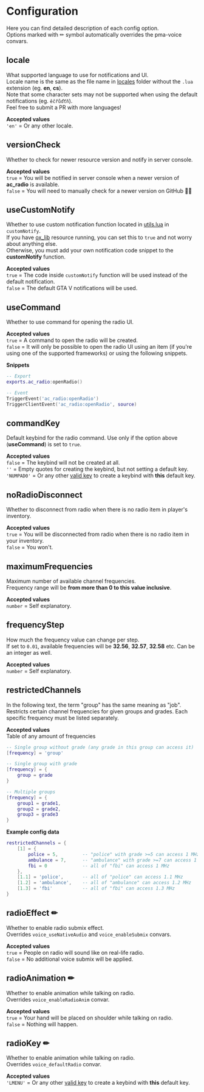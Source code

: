 # Configuration

Here you can find detailed description of each config option.  
Options marked with ✏ symbol automatically overrides the pma-voice convars.

## locale
What supported language to use for notifications and UI.  
Locale name is the same as the file name in [locales](https://github.com/acscripts/ac_radio/tree/main/locales) folder without the `.lua` extension (eg. **en**, **cs**).  
Note that some character sets may not be supported when using the default notifications (eg. `ěčřůďťň`).  
Feel free to submit a PR with more languages!

**Accepted values**  
`'en'` = Or any other locale.



## versionCheck
Whether to check for newer resource version and notify in server console.

**Accepted values**  
`true` = You will be notified in server console when a newer version of **ac_radio** is available.  
`false` = You will need to manually check for a newer version on GitHub 👎🏽



## useCustomNotify
Whether to use custom notification function located in [utils.lua](https://github.com/acscripts/ac_radio/tree/main/resource/client/utils.lua) in `customNotify`.  
If you have [ox_lib](https://github.com/overextended/ox_lib) resource running, you can set this to `true` and not worry about anything else.  
Otherwise, you must add your own notification code snippet to the **customNotify** function.

**Accepted values**  
`true` = The code inside `customNotify` function will be used instead of the default notification.  
`false` = The default GTA V notifications will be used.



## useCommand
Whether to use command for opening the radio UI.

**Accepted values**  
`true` = A command to open the radio will be created.  
`false` = It will only be possible to open the radio UI using an item (if you're using one of the supported frameworks) or using the following snippets.

**Snippets**  
```lua copy filename="Your own script"
-- Export
exports.ac_radio:openRadio()

-- Event
TriggerEvent('ac_radio:openRadio')
TriggerClientEvent('ac_radio:openRadio', source)
```



## commandKey
Default keybind for the radio command. Use only if the option above (**useCommand**) is set to `true`.

**Accepted values**  
`false` = The keybind will not be created at all.  
`''` = Empty quotes for creating the keybind, but not setting a default key.   
`'NUMPAD0'` = Or any other [valid key](https://docs.fivem.net/docs/game-references/input-mapper-parameter-ids/keyboard) to create a keybind with **this** default key.



## noRadioDisconnect
Whether to disconnect from radio when there is no radio item in player's inventory.  

**Accepted values**  
`true` = You will be disconnected from radio when there is no radio item in your inventory.  
`false` = You won't.



## maximumFrequencies
Maximum number of available channel frequencies.  
Frequency range will be **from more than 0 to this value inclusive**.

**Accepted values**  
`number` = Self explanatory.



## frequencyStep
How much the frequency value can change per step.  
If set to `0.01`, available frequencies will be **32.56**, **32.57**, **32.58** etc. Can be an integer as well.

**Accepted values**  
`number` = Self explanatory.



## restrictedChannels
In the following text, the term "group" has the same meaning as "job".  
Restricts certain channel frequencies for given groups and grades. Each specific frequency must be listed separately.

**Accepted values**  
Table of any amount of frequencies
```lua
-- Single group without grade (any grade in this group can access it)
[frequency] = 'group'

-- Single group with grade
[frequency] = {
    group = grade
}

-- Multiple groups
[frequency] = {
    group1 = grade1,
    group2 = grade2,
    group3 = grade3
}
```

**Example config data**
```lua
restrictedChannels = {
    [1] = {
        police = 5,         -- "police" with grade >=5 can access 1 MHz
        ambulance = 7,      -- "ambulance" with grade >=7 can access 1 MHz
        fbi = 0             -- all of "fbi" can access 1 MHz
    },
    [1.1] = 'police',       -- all of "police" can access 1.1 MHz
    [1.2] = 'ambulance',    -- all of "ambulance" can access 1.2 MHz
    [1.3] = 'fbi'           -- all of "fbi" can access 1.3 MHz
}
```



## radioEffect ✏
Whether to enable radio submix effect.  
Overrides `voice_useNativeAudio` and `voice_enableSubmix` convars.

**Accepted values**  
`true` = People on radio will sound like on real-life radio.  
`false` = No additional voice submix will be applied.



## radioAnimation ✏
Whether to enable animation while talking on radio.  
Overrides `voice_enableRadioAnim` convar.

**Accepted values**  
`true` = Your hand will be placed on shoulder while talking on radio.  
`false` = Nothing will happen.



## radioKey ✏
Whether to enable animation while talking on radio.  
Overrides `voice_defaultRadio` convar.

**Accepted values**  
`'LMENU'` = Or any other [valid key](https://docs.fivem.net/docs/game-references/input-mapper-parameter-ids/keyboard) to create a keybind with **this** default key.